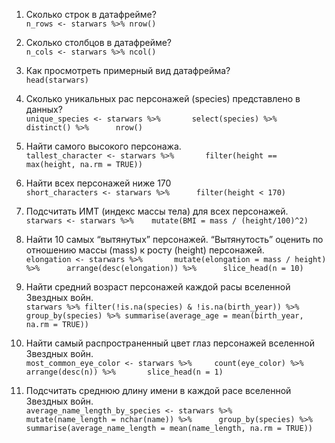  1. Сколько строк в датафрейме?<br   />
``` n_rows <- starwars %>% nrow() ```

 2. Сколько столбцов в датафрейме?<br   />
```  n_cols <- starwars %>% ncol() ```

 3. Как просмотреть примерный вид датафрейма?<br   />
``` head(starwars) ```

 4. Сколько уникальных рас персонажей (species) представлено в данных?<br   />
``` unique_species <- starwars %>% 
     select(species) %>%
     distinct() %>%
     nrow()
```
 5. Найти самого высокого персонажа.<br   />
``` tallest_character <- starwars %>% 
     filter(height == max(height, na.rm = TRUE))  
```
 6. Найти всех персонажей ниже 170 <br   />
``` short_characters <- starwars %>% 
    filter(height < 170) 
```
 7. Подсчитать ИМТ (индекс массы тела) для всех персонажей.<br   />
``` starwars <- starwars %>%
   mutate(BMI = mass / (height/100)^2)  
```
 8. Найти 10 самых “вытянутых” персонажей. “Вытянутость” оценить по отношению 
массы (mass) к росту (height) персонажей.<br   />
``` elongation <- starwars %>% 
     mutate(elongation = mass / height) %>% 
    arrange(desc(elongation)) %>% 
    slice_head(n = 10)  
```
 9. Найти средний возраст персонажей каждой расы вселенной Звездных войн.<br   />
``` starwars %>% filter(!is.na(species) & !is.na(birth_year)) %>% group_by(species) %>% summarise(average_age = mean(birth_year, na.rm = TRUE)) ```

 10. Найти самый распространенный цвет глаз персонажей вселенной Звездных
войн.<br   />
``` most_common_eye_color <- starwars %>% 
   count(eye_color) %>% 
     arrange(desc(n)) %>% 
     slice_head(n = 1) 
```
 11. Подсчитать среднюю длину имени в каждой расе вселенной Звездных войн.<br   />
``` average_name_length_by_species <- starwars %>% 
    mutate(name_length = nchar(name)) %>% 
    group_by(species) %>% 
    summarise(average_name_length = mean(name_length, na.rm = TRUE)) 
``` 
